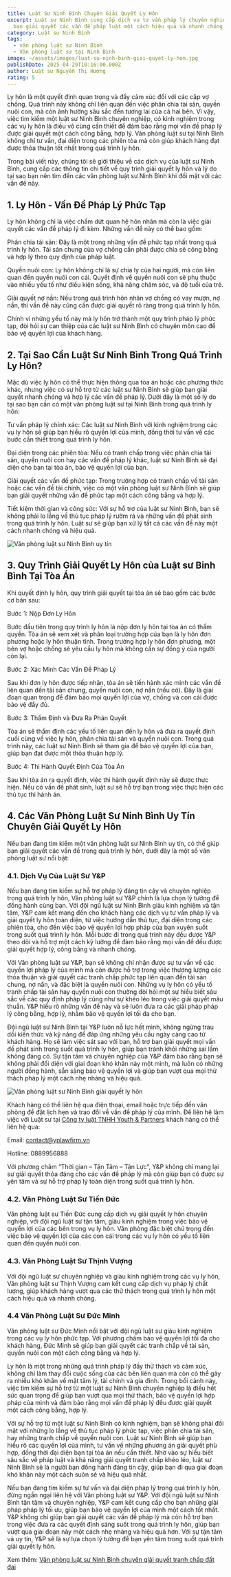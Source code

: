 ```yaml
---
title: Luật Sư Ninh Bình Chuyên Giải Quyết Ly Hôn
excerpt: Luật sư Ninh Bình cung cấp dịch vụ tư vấn pháp lý chuyên nghiệp, giúp
  bạn giải quyết các vấn đề pháp luật một cách hiệu quả và nhanh chóng
category: Luật sư Ninh Bình
tags:
  - văn phòng luật sư Ninh Bình
  - Văn phòng luật sư tại Ninh Bình
image: ~/assets/images/luat-su-ninh-binh-giai-quyet-ly-hon.jpg
publishDate: 2025-04-29T10:16:00.000Z
author: Luật sư Nguyễn Thị Hướng
rating: 5
---
```

Ly hôn là một quyết định quan trọng và đầy cảm xúc đối với các cặp vợ chồng. Quá trình này không chỉ liên quan đến việc phân chia tài sản, quyền nuôi con, mà còn ảnh hưởng sâu sắc đến tương lai của cả hai bên. Vì vậy, việc tìm kiếm một luật sư Ninh Bình chuyên nghiệp, có kinh nghiệm trong các vụ ly hôn là điều vô cùng cần thiết để đảm bảo rằng mọi vấn đề pháp lý được giải quyết một cách công bằng, hợp lý. Văn phòng luật sư tại Ninh Bình không chỉ tư vấn, đại diện trong các phiên tòa mà còn giúp khách hàng đạt được thỏa thuận tốt nhất trong quá trình ly hôn.

Trong bài viết này, chúng tôi sẽ giới thiệu về các dịch vụ của luật sư Ninh Bình, cung cấp các thông tin chi tiết về quy trình giải quyết ly hôn và lý do tại sao bạn nên tìm đến các văn phòng luật sư Ninh Bình khi đối mặt với các vấn đề này.

## 1. Ly Hôn - Vấn Đề Pháp Lý Phức Tạp

Ly hôn không chỉ là việc chấm dứt quan hệ hôn nhân mà còn là việc giải quyết các vấn đề pháp lý đi kèm. Những vấn đề này có thể bao gồm:

Phân chia tài sản: Đây là một trong những vấn đề phức tạp nhất trong quá trình ly hôn. Tài sản chung của vợ chồng cần phải được chia sẻ công bằng và hợp lý theo quy định của pháp luật.

Quyền nuôi con: Ly hôn không chỉ là sự chia ly của hai người, mà còn liên quan đến quyền nuôi con cái. Quyết định về quyền nuôi con sẽ phụ thuộc vào nhiều yếu tố như điều kiện sống, khả năng chăm sóc, và độ tuổi của trẻ.

Giải quyết nợ nần: Nếu trong quá trình hôn nhân vợ chồng có vay mượn, nợ nần, thì vấn đề này cũng cần được giải quyết rõ ràng trong quá trình ly hôn.

Chính vì những yếu tố này mà ly hôn trở thành một quy trình pháp lý phức tạp, đòi hỏi sự can thiệp của các luật sư Ninh Bình có chuyên môn cao để bảo vệ quyền lợi của khách hàng.

## 2. Tại Sao Cần Luật Sư Ninh Bình Trong Quá Trình Ly Hôn?

Mặc dù việc ly hôn có thể thực hiện thông qua tòa án hoặc các phương thức khác, nhưng việc có sự hỗ trợ từ các luật sư Ninh Bình sẽ giúp bạn giải quyết nhanh chóng và hợp lý các vấn đề pháp lý. Dưới đây là một số lý do tại sao bạn cần có một văn phòng luật sư tại Ninh Bình trong quá trình ly hôn:

Tư vấn pháp lý chính xác: Các luật sư Ninh Bình với kinh nghiệm trong các vụ ly hôn sẽ giúp bạn hiểu rõ quyền lợi của mình, đồng thời tư vấn về các bước cần thiết trong quá trình ly hôn.

Đại diện trong các phiên tòa: Nếu có tranh chấp trong việc phân chia tài sản, quyền nuôi con hay các vấn đề pháp lý khác, luật sư Ninh Bình sẽ đại diện cho bạn tại tòa án, bảo vệ quyền lợi của bạn.

Giải quyết các vấn đề phức tạp: Trong trường hợp có tranh chấp về tài sản hoặc các vấn đề tài chính, việc có một văn phòng luật sư Ninh Bình sẽ giúp bạn giải quyết những vấn đề phức tạp một cách công bằng và hợp lý.

Tiết kiệm thời gian và công sức: Với sự hỗ trợ của luật sư Ninh Bình, bạn sẽ không phải lo lắng về thủ tục pháp lý rườm rà và những vấn đề phát sinh trong quá trình ly hôn. Luật sư sẽ giúp bạn xử lý tất cả các vấn đề này một cách nhanh chóng và hiệu quả.

![Văn phòng luật sư Ninh Bình uy tín](~/assets/images/van-phong-luat-su-ninh-binh-uy-tin.jpg "Văn phòng luật sư Ninh Bình uy tín")

## 3. Quy Trình Giải Quyết Ly Hôn của Luật sư Binh Bình Tại Tòa Án

Khi quyết định ly hôn, quy trình giải quyết tại tòa án sẽ bao gồm các bước cơ bản sau:

Bước 1: Nộp Đơn Ly Hôn

Bước đầu tiên trong quy trình ly hôn là nộp đơn ly hôn tại tòa án có thẩm quyền. Tòa án sẽ xem xét và phân loại trường hợp của bạn là ly hôn đơn phương hoặc ly hôn thuận tình. Trong trường hợp ly hôn đơn phương, một bên vợ hoặc chồng sẽ yêu cầu ly hôn mà không cần sự đồng ý của người còn lại.

Bước 2: Xác Minh Các Vấn Đề Pháp Lý

Sau khi đơn ly hôn được tiếp nhận, tòa án sẽ tiến hành xác minh các vấn đề liên quan đến tài sản chung, quyền nuôi con, nợ nần (nếu có). Đây là giai đoạn quan trọng để đảm bảo mọi quyền lợi của vợ, chồng và con cái được bảo vệ đầy đủ.

Bước 3: Thẩm Định và Đưa Ra Phán Quyết

Tòa án sẽ thẩm định các yếu tố liên quan đến ly hôn và đưa ra quyết định cuối cùng về việc ly hôn, phân chia tài sản và quyền nuôi con. Trong quá trình này, các luật sư Ninh Bình sẽ tham gia để bảo vệ quyền lợi của bạn, giúp bạn đạt được một thỏa thuận hợp lý.

Bước 4: Thi Hành Quyết Định Của Tòa Án

Sau khi tòa án ra quyết định, việc thi hành quyết định này sẽ được thực hiện. Nếu có vấn đề phát sinh, luật sư sẽ hỗ trợ bạn trong việc thực hiện các thủ tục thi hành án.

## 4. Các Văn Phòng Luật Sư Ninh Bình Uy Tín Chuyên Giải Quyết Ly Hôn

Nếu bạn đang tìm kiếm một văn phòng luật sư Ninh Bình uy tín, có thể giúp bạn giải quyết các vấn đề trong quá trình ly hôn, dưới đây là một số văn phòng luật sư nổi bật:

### 4.1. Dịch Vụ Của Luật Sư Y&P

Nếu bạn đang tìm kiếm sự hỗ trợ pháp lý đáng tin cậy và chuyên nghiệp trong quá trình ly hôn, Văn phòng luật sư Y&P chính là lựa chọn lý tưởng để đồng hành cùng bạn. Với đội ngũ luật sư Ninh Bình giàu kinh nghiệm và tận tâm, Y&P cam kết mang đến cho khách hàng các dịch vụ tư vấn pháp lý và giải quyết ly hôn toàn diện, từ việc hướng dẫn thủ tục, đại diện trong các phiên tòa, cho đến việc bảo vệ quyền lợi hợp pháp của bạn xuyên suốt trong suốt quá trình ly hôn. Mỗi bước đi trong quá trình này đều được Y&P theo dõi và hỗ trợ một cách kỹ lưỡng để đảm bảo rằng mọi vấn đề đều được giải quyết hợp lý, công bằng và nhanh chóng.

Với Văn phòng luật sư Y&P, bạn sẽ không chỉ nhận được sự tư vấn về các quyền lợi pháp lý của mình mà còn được hỗ trợ trong việc thương lượng các thỏa thuận và giải quyết các tranh chấp phức tạp liên quan đến tài sản chung, nợ nần, và đặc biệt là quyền nuôi con. Những vụ ly hôn có yếu tố tranh chấp tài sản hay quyền nuôi con thường đòi hỏi một sự hiểu biết sâu sắc về các quy định pháp lý cũng như sự khéo léo trong việc giải quyết mâu thuẫn. Y&P hiểu rõ những vấn đề này và sẽ luôn đưa ra các giải pháp pháp lý công bằng, hợp lý, nhằm bảo vệ quyền lợi tối đa cho bạn.

Đội ngũ luật sư Ninh Bình tại Y&P luôn nỗ lực hết mình, không ngừng trau dồi kiến thức và kỹ năng để đáp ứng những yêu cầu ngày càng cao từ khách hàng. Họ sẽ làm việc sát sao với bạn, hỗ trợ bạn giải quyết mọi vấn đề phát sinh trong suốt quá trình ly hôn, giúp bạn tránh khỏi những sai lầm không đáng có. Sự tận tâm và chuyên nghiệp của Y&P đảm bảo rằng bạn sẽ không phải đối diện với giai đoạn khó khăn này một mình, mà luôn có những người đồng hành, sẵn sàng bảo vệ quyền lợi và giúp bạn vượt qua mọi thử thách pháp lý một cách nhẹ nhàng và hiệu quả.

![Văn phòng luật sư Ninh Bình giải quyết ly hôn](~/assets/images/van-phong-luat-su-ninh-binh-giai-quyet-ly-hon.jpg "Văn phòng luật sư Ninh Bình giải quyết ly hôn")

Khách hàng có thể liên hệ qua điện thoại, email hoặc trực tiếp đến văn phòng để đặt lịch hẹn và trao đổi về vấn đề pháp lý của mình. Để liên hệ làm việc với Luật sư tại [Công ty luật TNHH Youth & Partners](https://yplawfirm.vn/) khách hàng có thể liên hệ qua:

Email: contact@yplawfirm.vn

Hotline: 0889956888

Với phương châm “Thời gian – Tận Tâm – Tận Lực”, Y&P không chỉ mang lại sự giải quyết thỏa đáng cho các vấn đề pháp lý mà còn giúp bạn có được sự yên tâm và sự hỗ trợ pháp lý toàn diện trong suốt quá trình ly hôn.

### 4.2. Văn Phòng Luật Sư Tiến Đức

Văn phòng luật sư Tiến Đức cung cấp dịch vụ giải quyết ly hôn chuyên nghiệp, với đội ngũ luật sư tận tâm, giàu kinh nghiệm trong việc bảo vệ quyền lợi của các bên trong vụ ly hôn. Văn phòng đặc biệt chú trọng đến việc bảo vệ quyền lợi của các con cái trong các vụ ly hôn có yếu tố liên quan đến quyền nuôi con.

### 4.3. Văn Phòng Luật Sư Thịnh Vượng

Với đội ngũ luật sư chuyên nghiệp và giàu kinh nghiệm trong các vụ ly hôn, Văn phòng luật sư Thịnh Vượng cam kết cung cấp dịch vụ pháp lý chất lượng, giúp khách hàng vượt qua các thử thách trong quá trình ly hôn một cách hiệu quả và nhanh chóng.

### 4.4 Văn Phòng Luật Sư Đức Minh

Văn phòng luật sư Đức Minh nổi bật với đội ngũ luật sư giàu kinh nghiệm trong các vụ ly hôn phức tạp. Với phương châm bảo vệ quyền lợi tối đa cho khách hàng, Đức Minh sẽ giúp bạn giải quyết các tranh chấp về tài sản, quyền nuôi con một cách công bằng và hợp lý.

Ly hôn là một trong những quá trình pháp lý đầy thử thách và cảm xúc, không chỉ làm thay đổi cuộc sống của các bên liên quan mà còn có thể gây ra nhiều khó khăn về mặt tâm lý, tài chính và gia đình. Trong bối cảnh này, việc tìm kiếm sự hỗ trợ từ một luật sư Ninh Bình chuyên nghiệp là điều hết sức quan trọng để giúp bạn vượt qua mọi thử thách, bảo vệ quyền lợi hợp pháp của mình và đảm bảo rằng mọi vấn đề pháp lý đều được giải quyết một cách công bằng, hợp lý.

Với sự hỗ trợ từ một luật sư Ninh Bình có kinh nghiệm, bạn sẽ không phải đối mặt với những lo lắng về thủ tục pháp lý phức tạp, việc phân chia tài sản, hay những tranh chấp về quyền nuôi con. Luật sư Ninh Bình sẽ giúp bạn hiểu rõ các quyền lợi của mình, tư vấn về những phương án giải quyết phù hợp, đồng thời đại diện bạn tại tòa án nếu cần thiết. Nhờ vào sự hiểu biết sâu sắc về pháp luật và khả năng giải quyết tranh chấp khéo léo, luật sư Ninh Bình sẽ là người bạn đồng hành đáng tin cậy, giúp bạn đi qua giai đoạn khó khăn này một cách suôn sẻ và hiệu quả nhất.

Nếu bạn đang tìm kiếm sự tư vấn và đại diện pháp lý trong quá trình ly hôn, đừng ngần ngại liên hệ với Văn phòng luật sư Y&P. Với đội ngũ luật sư Ninh Bình tận tâm và chuyên nghiệp, Y&P cam kết cung cấp cho bạn những giải pháp pháp lý tối ưu, giúp bạn bảo vệ quyền lợi của mình một cách tốt nhất. Y&P không chỉ giúp bạn giải quyết các vấn đề pháp lý mà còn hỗ trợ bạn trong việc đưa ra các quyết định sáng suốt trong quá trình ly hôn, giúp bạn vượt qua giai đoạn này một cách nhẹ nhàng và hiệu quả hơn. Với sự tận tâm và uy tín, Y&P sẽ là sự lựa chọn lý tưởng để bạn yên tâm trong suốt quá trình giải quyết ly hôn.

Xem thêm: [Văn phòng luật sư Ninh Bình chuyên giải quyết tranh chấp đất đai](https://yplawfirm.vn/tin-tuc/van-phong-luat-su-ninh-binh-chuyen-giai-quyet-tranh-chap-dat-dai)
